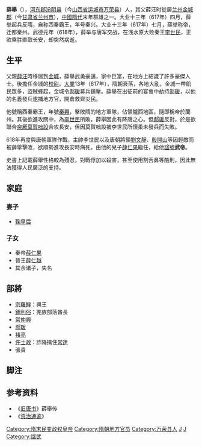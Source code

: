 {{Emperorcn box
|图像=
|图说=
|名称=秦武帝
|姓名=薛举
|庙号=
|谥号=武帝
|尊号=西秦霸王→秦帝
|政权=[[秦|秦]]
|出生日期=6世纪
|逝世日期=618年
|在位=617年－618年
|父=薛汪
|母=
|皇后=[[鞠皇后|鞠皇后]]
|年号=[[秦興|秦興]]
|信仰=
}}
'''薛舉'''（{{bd|6世纪||618年||catIdx=X薛}}），[[河東郡_(中國)|河东郡]][[汾阴县|汾阴县]]（今[[山西省|山西省]][[运城市|运城市]][[万荣县|万荣县]]）人，其父薛汪时徙居[[兰州|兰州]][[金城郡|金城郡]]（今[[甘肃省|甘肃省]][[兰州市|兰州市]]），[[中國|中國]][[隋代|隋代]]末年群雄之一。大业十三年（617年）四月，薛举起兵反隋，自称西秦霸王，年号秦兴。大业十三年（617年）七月，薛举称帝，迁都秦州。武德元年（618年），薛举与唐军交战，在浅水原大败秦王[[李世民|李世民]]，正欲乘胜直取长安，却突然病逝。

== 生平 ==

父親[[薛汪|薛汪]]時移居到[[金城郡|金城]]，薛舉武勇豪邁，家中巨富，在地方上結識了許多豪傑人士。後擔任金城的[[校尉|校尉]]。[[大业_(年号)|大業]]13年（617年），隋朝衰落，各地大亂，金城一帶飢民眾多，盜賊蜂起，金城令[[郝瑗|郝瑗]]募兵鎮壓。薛舉在出征前的宴會中劫持[[郝瑗|郝瑗]]，以他的名義發兵逮捕地方官，開倉救齊災民。

他號稱西秦霸王，年號[[秦興|秦興]]，擊敗隋的地方軍隊，佔領隴西地區，隨即稱帝於蘭州。其後欲進攻關中，為[[李世民|李世民]]所敗，薛舉因此有降唐之心。但[[郝瑗|郝瑗]]反對，於是欲聯合[[突厥|突厥]][[莫賀咄設|莫賀咄設]]合攻長安，但因莫賀咄設被李世民所懷柔未發兵而失敗。

618年再度與唐朝軍隊作戰，主帥李世民以及唐朝將領[[劉文靜|劉文靜]]、[[殷開山|殷開山]]等因輕敵而被薛舉擊敗，欲順勢進攻長安時病死，由他的兒子[[薛仁杲|薛仁果]]繼任，給他[[諡號|諡號]]'''武帝'''。

史書上記載薛舉性格較為殘忍，對戰俘加以殺害，甚至使用割舌鼻等酷刑，因此無法獲得人民廣泛的支持。

==家庭==
===妻子===
*[[鞠皇后|鞠皇后]]
===子女===
*秦帝[[薛仁杲|薛仁果]]
*晉王[[薛仁越|薛仁越]]
*其余诸子，失名

==部將==
*[[宗羅睺|宗羅睺]]：興王
*[[鍾利俗|鍾利俗]]：羌族部落酋長
*[[常仲興|常仲興]]
*[[郝瑗|郝瑗]]
*[[褚亮|褚亮]]
*[[仵士政|仵士政]]：詐降擒住[[常達|常達]]
*張貴

==脚注==
{{reflist}}
==参考资料==
*《[[旧唐书|旧唐书]]》薛舉传
*《[[资治通鉴|资治通鉴]]》

{{中国皇帝|—|子[[薛仁杲|薛仁杲]]|秦帝|617年-618年}}
{{DEFAULTSORT:X}}
[[Category:隋末民变政权皇帝|Category:隋末民变政权皇帝]]
[[Category:隋朝地方官员|Category:隋朝地方官员]]
[[Category:万荣县人|Category:万荣县人]]
[[Category:河东薛氏|J]]
[[Category:薛姓|J]]
[[Category:諡武|Category:諡武]]
